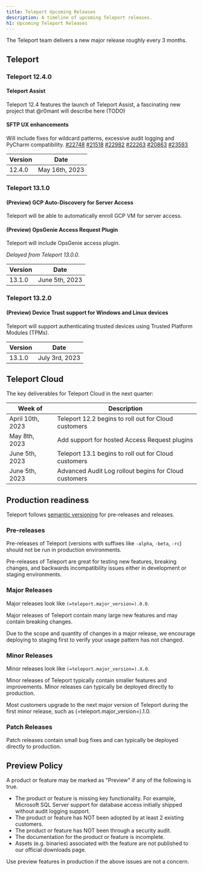 ```yaml
---
title: Teleport Upcoming Releases
description: A timeline of upcoming Teleport releases.
h1: Upcoming Teleport Releases
---
```


The Teleport team delivers a new major release roughly every 3 months.

## Teleport

### Teleport 12.4.0

#### Teleport Assist

Teleport 12.4 features the launch of Teleport Assist, a fascinating new
project that @r0mant will describe here (TODO)

#### SFTP UX enhancements

Will include fixes for wildcard patterns, excessive audit logging and PyCharm
compatibility.
[#22748](https://github.com/gravitational/teleport/issues/22748)
[#21518](https://github.com/gravitational/teleport/issues/21518)
[#22982](https://github.com/gravitational/teleport/issues/22982)
[#22263](https://github.com/gravitational/teleport/issues/22263)
[#20863](https://github.com/gravitational/teleport/issues/20863)
[#23593](https://github.com/gravitational/teleport/issues/23593)

| Version | Date          |
|---------|---------------|
| 12.4.0  | May 16th, 2023 |

### Teleport 13.1.0

#### (Preview) GCP Auto-Discovery for Server Access

Teleport will be able to automatically enroll GCP VM for server access.

#### (Preview) OpsGenie Access Request Plugin

Teleport will include OpsGenie access plugin.

*Delayed from Teleport 13.0.0.*

| Version | Date           |
|---------|----------------|
| 13.1.0  | June 5th, 2023 |

### Teleport 13.2.0

#### (Preview) Device Trust support for Windows and Linux devices

Teleport will support authenticating trusted devices using
Trusted Platform Modules (TPMs).

| Version | Date           |
|---------|----------------|
| 13.1.0  | July 3rd, 2023 |

## Teleport Cloud

The key deliverables for Teleport Cloud in the next quarter:

| Week of          | Description                                           |
|------------------|-------------------------------------------------------|
| April 10th, 2023 | Teleport 12.2 begins to roll out for Cloud customers  |
| May 8th, 2023    | Add support for hosted Access Request plugins         |
| June 5th, 2023   | Teleport 13.1 begins to roll out for Cloud customers  |
| June 5th, 2023   | Advanced Audit Log rollout begins for Cloud customers |                    |

## Production readiness

Teleport follows [semantic versioning](https://semver.org) for pre-releases and
releases.

### Pre-releases

Pre-releases of Teleport (versions with suffixes like `-alpha`, `-beta`, `-rc`)
should not be run in production environments.

Pre-releases of Teleport are great for testing new features, breaking changes,
and backwards incompatibility issues either in development or staging
environments.

### Major Releases

Major releases look like `(=teleport.major_version=).0.0`.

Major releases of Teleport contain many large new features and may contain
breaking changes.

Due to the scope and quantity of changes in a major release, we encourage
deploying to staging first to verify your usage pattern has not changed.

### Minor Releases

Minor releases look like `(=teleport.major_version=).X.0`.

Minor releases of Teleport typically contain smaller features and improvements.
Minor releases can typically be deployed directly to production.

Most customers upgrade to the next major version of Teleport during the first
minor release, such as (=teleport.major_version=).1.0.

### Patch Releases

Patch releases contain small bug fixes and can typically be deployed directly
to production.

## Preview Policy

A product or feature may be marked as "Preview" if any of the following is
true.

- The product or feature is missing key functionality. For example, Microsoft
  SQL Server support for database access initially shipped without audit
  logging support.
- The product or feature has NOT been adopted by at least 2 existing customers.
- The product or feature has NOT been through a security audit.
- The documentation for the product or feature is incomplete.
- Assets (e.g. binaries) associated with the feature are not published to our
  official downloads page.

Use preview features in production if the above issues are not a concern.
